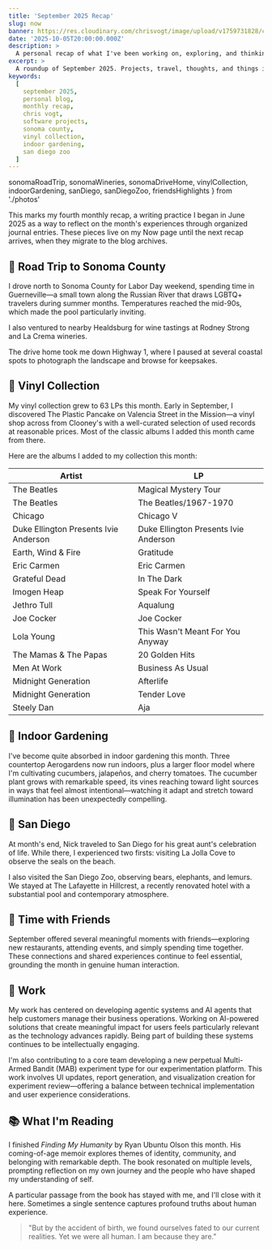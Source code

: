 ```yaml
---
title: 'September 2025 Recap'
slug: now
banner: https://res.cloudinary.com/chrisvogt/image/upload/v1759731828/chrisvogt-me/thumbnails/sept-2025-banner.webp
date: '2025-10-05T20:00:00.000Z'
description: >
  A personal recap of what I've been working on, exploring, and thinking about in September 2025.
excerpt: >
  A roundup of September 2025. Projects, travel, thoughts, and things in between.
keywords:
  [
    september 2025,
    personal blog,
    monthly recap,
    chris vogt,
    software projects,
    sonoma county,
    vinyl collection,
    indoor gardening,
    san diego zoo
  ]
---
```


  sonomaRoadTrip,
  sonomaWineries,
  sonomaDriveHome,
  vinylCollection,
  indoorGardening,
  sanDiego,
  sanDiegoZoo,
  friendsHighlights
} from './photos'

This marks my fourth monthly recap, a writing practice I began in June 2025 as a way to reflect on the month's experiences through organized journal entries. These pieces live on my Now page until the next recap arrives, when they migrate to the blog archives.

## 🚗 Road Trip to Sonoma County

I drove north to Sonoma County for Labor Day weekend, spending time in Guerneville—a small town along the Russian River that draws LGBTQ+ travelers during summer months. Temperatures reached the mid-90s, which made the pool particularly inviting.

<PhotoGallery photos={sonomaRoadTrip} />

I also ventured to nearby Healdsburg for wine tastings at Rodney Strong and La Crema wineries.

<PhotoGallery photos={sonomaWineries} />

The drive home took me down Highway 1, where I paused at several coastal spots to photograph the landscape and browse for keepsakes.

<PhotoGallery photos={sonomaDriveHome} />

## 🎵 Vinyl Collection

My vinyl collection grew to 63 LPs this month. Early in September, I discovered The Plastic Pancake on Valencia Street in the Mission—a vinyl shop across from Clooney's with a well-curated selection of used records at reasonable prices. Most of the classic albums I added this month came from there.

Here are the albums I added to my collection this month:

<Table>
  <thead>
    <tr>
      <th>Artist</th>
      <th>LP</th>
    </tr>
  </thead>
  <tbody>
    <tr>
      <td>The Beatles</td>
      <td>Magical Mystery Tour</td>
    </tr>
    <tr>
      <td>The Beatles</td>
      <td>The Beatles/1967-1970</td>
    </tr>
    <tr>
      <td>Chicago</td>
      <td>Chicago V</td>
    </tr>
    <tr>
      <td>Duke Ellington Presents Ivie Anderson</td>
      <td>Duke Ellington Presents Ivie Anderson</td>
    </tr>
    <tr>
      <td>Earth, Wind & Fire</td>
      <td>Gratitude</td>
    </tr>
    <tr>
      <td>Eric Carmen</td>
      <td>Eric Carmen</td>
    </tr>
    <tr>
      <td>Grateful Dead</td>
      <td>In The Dark</td>
    </tr>
    <tr>
      <td>Imogen Heap</td>
      <td>Speak For Yourself</td>
    </tr>
    <tr>
      <td>Jethro Tull</td>
      <td>Aqualung</td>
    </tr>
    <tr>
      <td>Joe Cocker</td>
      <td>Joe Cocker</td>
    </tr>
    <tr>
      <td>Lola Young</td>
      <td>This Wasn't Meant For You Anyway</td>
    </tr>
    <tr>
      <td>The Mamas & The Papas</td>
      <td>20 Golden Hits</td>
    </tr>
    <tr>
      <td>Men At Work</td>
      <td>Business As Usual</td>
    </tr>
    <tr>
      <td>Midnight Generation</td>
      <td>Afterlife</td>
    </tr>
    <tr>
      <td>Midnight Generation</td>
      <td>Tender Love</td>
    </tr>
    <tr>
      <td>Steely Dan</td>
      <td>Aja</td>
    </tr>
  </tbody>
</Table>

<PhotoGallery photos={vinylCollection} />

## 🌱 Indoor Gardening

I've become quite absorbed in indoor gardening this month. Three countertop Aerogardens now run indoors, plus a larger floor model where I'm cultivating cucumbers, jalapeños, and cherry tomatoes. The cucumber plant grows with remarkable speed, its vines reaching toward light sources in ways that feel almost intentional—watching it adapt and stretch toward illumination has been unexpectedly compelling.

<PhotoGallery photos={indoorGardening} />

## 🦁 San Diego

At month's end, Nick traveled to San Diego for his great aunt's celebration of life. While there, I experienced two firsts: visiting La Jolla Cove to observe the seals on the beach.

<PhotoGallery photos={sanDiego} />

I also visited the San Diego Zoo, observing bears, elephants, and lemurs. We stayed at The Lafayette in Hillcrest, a recently renovated hotel with a substantial pool and contemporary atmosphere.

<PhotoGallery photos={sanDiegoZoo} />

## 👥 Time with Friends

September offered several meaningful moments with friends—exploring new restaurants, attending events, and simply spending time together. These connections and shared experiences continue to feel essential, grounding the month in genuine human interaction.

<PhotoGallery photos={friendsHighlights} />

## 💼 Work

My work has centered on developing agentic systems and AI agents that help customers manage their business operations. Working on AI-powered solutions that create meaningful impact for users feels particularly relevant as the technology advances rapidly. Being part of building these systems continues to be intellectually engaging.

I'm also contributing to a core team developing a new perpetual Multi-Armed Bandit (MAB) experiment type for our experimentation platform. This work involves UI updates, report generation, and visualization creation for experiment review—offering a balance between technical implementation and user experience considerations.

## 📚 What I'm Reading

I finished _Finding My Humanity_ by Ryan Ubuntu Olson this month. His coming-of-age memoir explores themes of identity, community, and belonging with remarkable depth. The book resonated on multiple levels, prompting reflection on my own journey and the people who have shaped my understanding of self.

A particular passage from the book has stayed with me, and I'll close with it here. Sometimes a single sentence captures profound truths about human experience.

> "But by the accident of birth, we found ourselves fated to our current realities. Yet we were all human. I am because they are."
